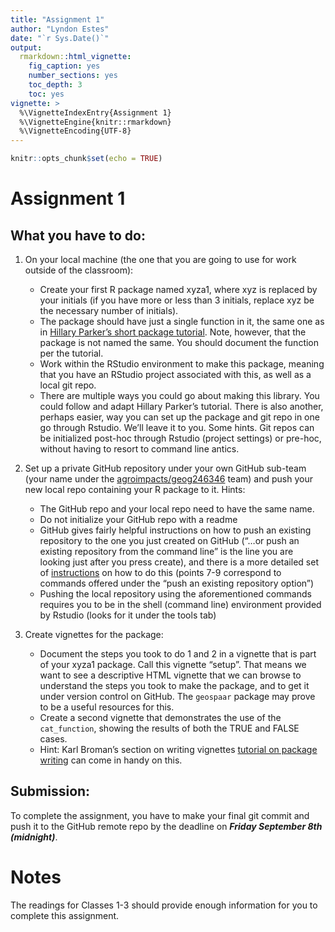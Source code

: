 ```yaml
---
title: "Assignment 1"
author: "Lyndon Estes"
date: "`r Sys.Date()`"
output: 
  rmarkdown::html_vignette:
    fig_caption: yes
    number_sections: yes
    toc_depth: 3
    toc: yes
vignette: >
  %\VignetteIndexEntry{Assignment 1}
  %\VignetteEngine{knitr::rmarkdown}
  %\VignetteEncoding{UTF-8}
---
```


```r
knitr::opts_chunk$set(echo = TRUE)
```

# Assignment 1 

## What you have to do:

1. On your local machine (the one that you are going to use for work outside of the classroom): 

    + Create your first R package named xyza1, where xyz is replaced by your initials (if you have more or less than 3 initials, replace xyz be the necessary number of initials).
    + The package should have just a single function in it, the same one as in [Hillary Parker's short package tutorial](https://hilaryparker.com/2014/04/29/writing-an-r-package-from-scratch/). Note, however, that the package is not named the same. You should document the function per the tutorial.
    + Work within the RStudio environment to make this package, meaning that you have an RStudio project associated with this, as well as a local git repo. 
    + There are multiple ways you could go about making this library. You could follow and adapt Hillary Parker's tutorial. There is also another, perhaps easier, way you can set up the package and git repo in one go through Rstudio. We'll leave it to you. Some hints. Git repos can be initialized post-hoc through Rstudio (project settings) or pre-hoc, without having to resort to command line antics.     
    
2. Set up a private GitHub repository under your own GitHub sub-team (your name under the [agroimpacts/geog246346](https://github.com/orgs/agroimpacts/teams/geog246346/teams) team) and push your new local repo containing your R package to it. Hints: 

    + The GitHub repo and your local repo need to have the same name. 
    + Do not initialize your GitHub repo with a readme
    + GitHub gives fairly helpful instructions on how to push an existing repository to the one you just created on GitHub ("…or push an existing repository from the command line" is the line you are looking just after you press create), and there is a more detailed set of [instructions](https://help.github.com/articles/adding-an-existing-project-to-github-using-the-command-line/#platform-windows) on how to do this (points 7-9 correspond to commands offered under the "push an existing repository option")
    + Pushing the local repository using the aforementioned commands requires you to be in the shell (command line) environment provided by Rstudio (looks for it under the tools tab)

3. Create vignettes for the package: 

    + Document the steps you took to do 1 and 2 in a vignette that is part of your xyza1 package. Call this vignette "setup". That means we want to see a descriptive HTML vignette that we can browse to understand the steps you took to make the package, and to get it under version control on GitHub. The `geospaar` package may prove to be a useful resources for this. 
    + Create a second vignette that demonstrates the use of the `cat_function`, showing the results of both the TRUE and FALSE cases.
    + Hint: Karl Broman's section on writing vignettes [tutorial on package writing](http://kbroman.org/pkg_primer/) can come in handy on this. 

## Submission:

To complete the assignment, you have to make your final git commit and push it to the GitHub remote repo by the deadline on ___Friday September 8th (midnight)___. 

# Notes

The readings for Classes 1-3 should provide enough information for you to complete this assignment. 



 
